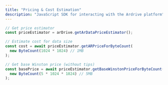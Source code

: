 ```yaml
---
title: "Pricing & Cost Estimation"
description: "JavaScript SDK for interacting with the Ardrive platform"
---
```


```typescript
// Get price estimator
const priceEstimator = arDrive.getArDataPriceEstimator();

// Estimate cost for data size
const cost = await priceEstimator.getARPriceForByteCount(
  new ByteCount(1024 * 1024) // 1MB
);

// Get base Winston price (without tips)
const basePrice = await priceEstimator.getBaseWinstonPriceForByteCount(
  new ByteCount(5 * 1024 * 1024) // 5MB
);
```